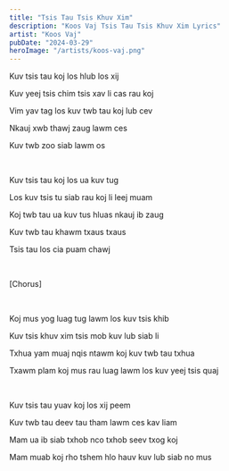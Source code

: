 ```yaml
---
title: "Tsis Tau Tsis Khuv Xim"
description: "Koos Vaj Tsis Tau Tsis Khuv Xim Lyrics"
artist: "Koos Vaj"
pubDate: "2024-03-29"
heroImage: "/artists/koos-vaj.png"
---
```


Kuv tsis tau koj los hlub los xij

Kuv yeej tsis chim tsis xav li cas rau koj

Vim yav tag los kuv twb tau koj lub cev

Nkauj xwb thawj zaug lawm ces

Kuv twb zoo siab lawm os

<br />

Kuv tsis tau koj los ua kuv tug

Los kuv tsis tu siab rau koj li leej muam

Koj twb tau ua kuv tus hluas nkauj ib zaug

Kuv twb tau khawm txaus txaus

Tsis tau los cia puam chawj

<br />

[Chorus]

<br />

Koj mus yog luag tug lawm los kuv tsis khib

Kuv tsis khuv xim tsis mob kuv lub siab li

Txhua yam muaj nqis ntawm koj kuv twb tau txhua

Txawm plam koj mus rau luag lawm los kuv yeej tsis quaj

<br />

Kuv tsis tau yuav koj los xij peem

Kuv twb tau deev tau tham lawm ces kav liam

Mam ua ib siab txhob nco txhob seev txog koj

Mam muab koj rho tshem hlo hauv kuv lub siab no mus
